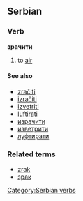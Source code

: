 ==Serbian==
===Verb===
'''зрачити'''
#to [[air]]
====See also====
*[[zračiti]]
*[[izračiti]]
*[[izvetriti]]
*[[luftirati]]
*[[израчити]]
*[[изветрити]]
*[[луфтирати]]

===Related terms===
*[[zrak]]
*[[зрак]]
[[Category:Serbian verbs]]